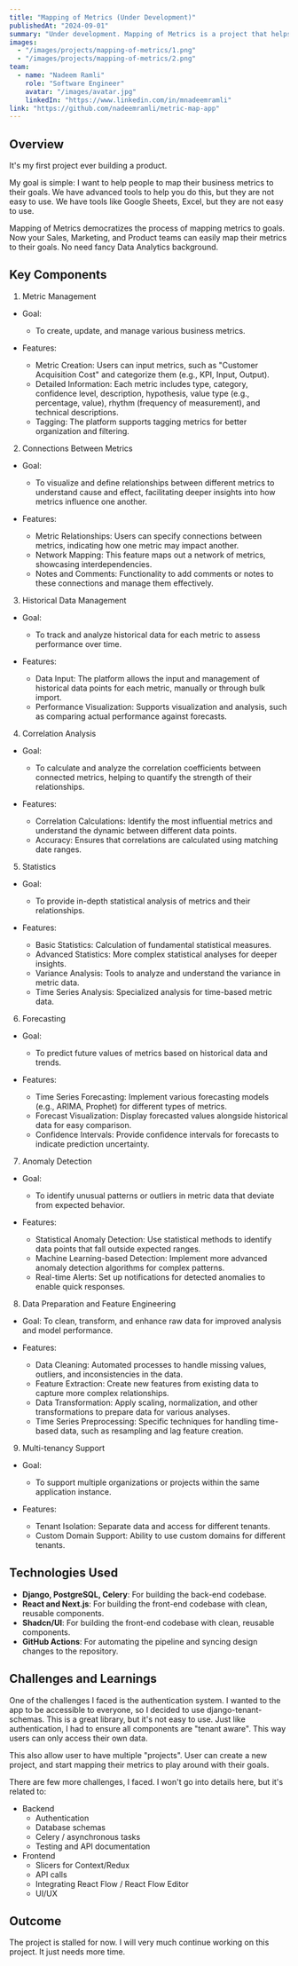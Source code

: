 ```yaml
---
title: "Mapping of Metrics (Under Development)"
publishedAt: "2024-09-01"
summary: "Under development. Mapping of Metrics is a project that helps you map your metrics to your goals."
images:
  - "/images/projects/mapping-of-metrics/1.png"
  - "/images/projects/mapping-of-metrics/2.png"
team:
  - name: "Nadeem Ramli"
    role: "Software Engineer"
    avatar: "/images/avatar.jpg"
    linkedIn: "https://www.linkedin.com/in/mnadeemramli"
link: "https://github.com/nadeemramli/metric-map-app"
---
```


## Overview

It's my first project ever building a product.

My goal is simple: I want to help people to map their business metrics to their goals.
We have advanced tools to help you do this, but they are not easy to use.
We have tools like Google Sheets, Excel, but they are not easy to use.

Mapping of Metrics democratizes the process of mapping metrics to goals.
Now your Sales, Marketing, and Product teams can easily map their metrics to their goals.
No need fancy Data Analytics background.

## Key Components

1. Metric Management

- Goal:

  - To create, update, and manage various business metrics.

- Features:
  - Metric Creation: Users can input metrics, such as "Customer Acquisition Cost" and categorize them (e.g., KPI, Input, Output).
  - Detailed Information: Each metric includes type, category, confidence level, description, hypothesis, value type (e.g., percentage, value), rhythm (frequency of measurement), and technical descriptions.
  - Tagging: The platform supports tagging metrics for better organization and filtering.

2. Connections Between Metrics

- Goal:

  - To visualize and define relationships between different metrics to understand cause and effect, facilitating deeper insights into how metrics influence one another.

- Features:
  - Metric Relationships: Users can specify connections between metrics, indicating how one metric may impact another.
  - Network Mapping: This feature maps out a network of metrics, showcasing interdependencies.
  - Notes and Comments: Functionality to add comments or notes to these connections and manage them effectively.

3. Historical Data Management

- Goal:

  - To track and analyze historical data for each metric to assess performance over time.

- Features:
  - Data Input: The platform allows the input and management of historical data points for each metric, manually or through bulk import.
  - Performance Visualization: Supports visualization and analysis, such as comparing actual performance against forecasts.

4. Correlation Analysis

- Goal:

  - To calculate and analyze the correlation coefficients between connected metrics, helping to quantify the strength of their relationships.

- Features:
  - Correlation Calculations: Identify the most influential metrics and understand the dynamic between different data points.
  - Accuracy: Ensures that correlations are calculated using matching date ranges.

5. Statistics

- Goal:

  - To provide in-depth statistical analysis of metrics and their relationships.

- Features:
  - Basic Statistics: Calculation of fundamental statistical measures.
  - Advanced Statistics: More complex statistical analyses for deeper insights.
  - Variance Analysis: Tools to analyze and understand the variance in metric data.
  - Time Series Analysis: Specialized analysis for time-based metric data.

6. Forecasting

- Goal:

  - To predict future values of metrics based on historical data and trends.

- Features:
  - Time Series Forecasting: Implement various forecasting models (e.g., ARIMA, Prophet) for different types of metrics.
  - Forecast Visualization: Display forecasted values alongside historical data for easy comparison.
  - Confidence Intervals: Provide confidence intervals for forecasts to indicate prediction uncertainty.

7. Anomaly Detection

- Goal:

  - To identify unusual patterns or outliers in metric data that deviate from expected behavior.

- Features:
  - Statistical Anomaly Detection: Use statistical methods to identify data points that fall outside expected ranges.
  - Machine Learning-based Detection: Implement more advanced anomaly detection algorithms for complex patterns.
  - Real-time Alerts: Set up notifications for detected anomalies to enable quick responses.

8. Data Preparation and Feature Engineering

- Goal:
  To clean, transform, and enhance raw data for improved analysis and model performance.

- Features:
  - Data Cleaning: Automated processes to handle missing values, outliers, and inconsistencies in the data.
  - Feature Extraction: Create new features from existing data to capture more complex relationships.
  - Data Transformation: Apply scaling, normalization, and other transformations to prepare data for various analyses.
  - Time Series Preprocessing: Specific techniques for handling time-based data, such as resampling and lag feature creation.

9. Multi-tenancy Support

- Goal:

  - To support multiple organizations or projects within the same application instance.

- Features:
  - Tenant Isolation: Separate data and access for different tenants.
  - Custom Domain Support: Ability to use custom domains for different tenants.

## Technologies Used

- **Django, PostgreSQL, Celery**: For building the back-end codebase.
- **React and Next.js**: For building the front-end codebase with clean, reusable components.
- **Shadcn/UI**: For building the front-end codebase with clean, reusable components.
- **GitHub Actions**: For automating the pipeline and syncing design changes to the repository.

## Challenges and Learnings

One of the challenges I faced is the authentication system. I wanted to the app to be accessible to everyone, so I decided to use django-tenant-schemas.
This is a great library, but it's not easy to use. Just like authentication, I had to ensure all components are "tenant aware". This way users can only access their own data.

This also allow user to have multiple "projects". User can create a new project, and start mapping their metrics to play around with their goals.

There are few more challenges, I faced. I won't go into details here, but it's related to:

- Backend
  - Authentication
  - Database schemas
  - Celery / asynchronous tasks
  - Testing and API documentation
- Frontend
  - Slicers for Context/Redux
  - API calls
  - Integrating React Flow / React Flow Editor
  - UI/UX

## Outcome

The project is stalled for now. I will very much continue working on this project. It just needs more time.
